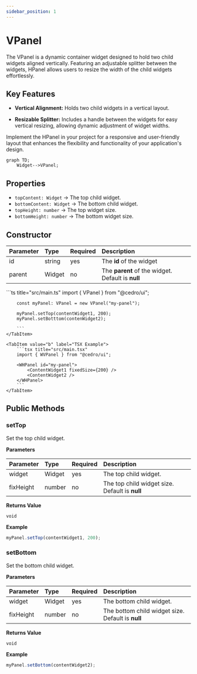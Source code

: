 ```yaml
---
sidebar_position: 1
---
```



# VPanel

The VPanel is a dynamic container widget designed to hold two child widgets aligned vertically. Featuring an adjustable splitter between the widgets, HPanel allows users to resize the width of the child widgets effortlessly.

## Key Features

-   **Vertical Alignment:** Holds two child widgets in a vertical layout.

-   **Resizable Splitter:** Includes a handle between the widgets for easy vertical resizing, allowing dynamic adjustment of widget widths.

Implement the HPanel in your project for a responsive and user-friendly layout that enhances the flexibility and functionality of your application's design.

```mermaid
graph TD;
    Widget-->VPanel;
```

## Properties

<InheritsFromWidget name="VPanel" />

-   `topContent: Widget` → The top child widget.
-   `bottomContent: Widget` → The bottom child widget.
-   `topHeight: number` → The top widget size.
-   `bottomHeight: number` → The bottom widget size.

## Constructor

| Parameter | Type   | Required | Description                                       |
| :-------- | :----- | :------- | :------------------------------------------------ |
| id        | string | yes      | The **id** of the widget                          |
| parent    | Widget | no       | The **parent** of the widget. Default is **null** |

<Tabs>
    <TabItem value="a"  label="TS Example" default >
        ```ts title="src/main.ts"
        import { VPanel } from "@cedro/ui";

        const myPanel: VPanel = new VPanel("my-panel");

        myPanel.setTop(contentWidget1, 200);
        myPanel.setBotttom(contenWidget2);

        ```
    </TabItem>

    <TabItem value="b" label="TSX Example">
        ```tsx title="src/main.tsx"
        import { WVPanel } from "@cedro/ui";

        <WHPanel id="my-panel">
            <ContentWidget1 fixedSize={200} />
            <ContentWidget2 />
        </WHPanel>
        ```
    </TabItem>

</Tabs>

## Public Methods

### setTop

Set the top child widget.

**Parameters**

| Parameter | Type   | Required | Description                                    |
| :-------- | :----- | :------- | :--------------------------------------------- |
| widget    | Widget | yes      | The top child widget.                          |
| fixHeight | number | no       | The top child widget size. Default is **null** |

**Returns Value**

    void

**Example**

```ts title="src/main.ts"
myPanel.setTop(contentWidget1, 200);
```

### setBottom

Set the bottom child widget.

**Parameters**

| Parameter | Type   | Required | Description                                       |
| :-------- | :----- | :------- | :------------------------------------------------ |
| widget    | Widget | yes      | The bottom child widget.                          |
| fixHeight | number | no       | The bottom child widget size. Default is **null** |

**Returns Value**

    void

**Example**

```ts title="src/main.ts"
myPanel.setBottom(contentWidget2);
```
